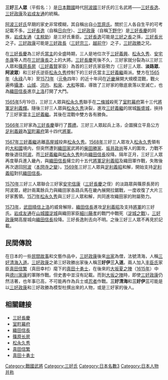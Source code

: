 '''三好三人眾'''（平假名：{{lang|ja|みよし さんにんしゅう}}）是[[日本|日本]][[战国_(日本)|戰國]]時代[[阿波國|阿波國]]三好氏的三名武將——[[三好長逸|三好長逸]]、[[三好政康|三好政康]]及[[岩成友通|岩成友通]]的統稱。

[[阿波國|阿波]][[三好氏|三好氏]]早期的家史非常模糊，其自稱出自[[小笠原氏|小笠原氏]]。關於三人各自生平的可考記載不多。[[三好長逸|三好長逸]]（自稱[[日向守|日向守]]）、[[三好政康|三好政康]]（自稱[[下野守|下野守]]）是[[三好長慶|三好長慶]]的同族，[[岩成友通|岩成友通]]（[[主稅助|主稅助]]）是三好氏重臣。[[三好長逸|三好長逸]]可能是[[三好之長|三好之長]]之孫，[[三好長光|三好長光]]之子。[[三好政康|三好政康]]可能是[[三好政長|三好政長]]（[[三好宗三|三好宗三]]，[[越前守|越前守]]）之子，[[三好政勝|三好政勝]]之兄。

在[[三好長慶|三好長慶]]為三好氏[[當主|當主]]的全盛時期，三人是地位次于[[三好義興|三好義興]]、[[松永久秀|松永久秀]]、[[安宅冬康|安宅冬康]]等人而在[[三好康長|三好康長]]之上的大將。[[三好長慶|三好長慶]]死後不久，三好家就分裂為以三好三人眾和[[篠原長房|篠原長房]]（[[三好義賢|三好義賢]]家臣）為首的三好氏家臣勢力（三好三人眾、'''淡路眾'''、'''阿波眾'''）和三好氏逆臣[[松永久秀|松永久秀]]控制下的三好氏當主[[三好義繼|三好義繼]]兩派。雙方在[[1565年|1565年]]（[[永祿|永祿]]八年）至[[1573年|1573年]]（[[元龟|元龟]]四年）的近十年间在[[近畿|近畿]]展開大規模混戰，戰火遍佈[[攝津國|攝津]]、[[山城國|山城]]、[[河內國|河内]]、[[和泉國|和泉]]、[[大和國|大和]]等國，導致了三好家的徹底衰落以至滅亡，也為[[織田信長|織田信長]]進京[[洛阳市#對日本城市的影響|上洛]]打開了大門。

[[1565年|1565年]]5月19日，三好三人眾與[[松永久秀|松永久秀]]聯手在[[二條城|二條城]]殺死了[[室町幕府|室町幕府]]第十三代[[征夷大將軍|將軍]][[足利義輝|足利義輝]]。隨後三好三人眾與[[松永久秀|松永久秀]]決裂，進攻[[三好義繼|三好義繼]]的居城[[飯盛城|飯盛城]]，挾持了三好家當主[[三好義繼|三好義繼]]。其後在混戰中雙方各有勝負。

[[1566年|1566年]]三好家為[[三好長慶|三好長慶]]舉行了[[葬禮|葬禮]]。三好三人眾起兵上洛，企圖擁立平島公方[[足利義榮|足利義親]]為[[室町幕府|室町幕府]]第十四代[[征夷大將軍|將軍]]。

[[1567年|1567年]][[三好義繼|三好義繼]]逃離[[高屋城|高屋城]]投奔[[松永久秀|松永久秀]]。[[1568年|1568年]]三好三人眾攻入[[松永久秀|松永久秀]]領有的[[大和國|大和國]]境内，但突然遭到[[織田家|織田家]]武將的[[柴田勝家|柴田勝家]]、[[坂井政尚|坂井政尚]]等人的圍攻，力戰不敵後退往[[阿波|阿波]]。而[[三好義繼|三好義繼]]與[[松永久秀|松永久秀]]則向[[織田信長|織田信長]]投降。隔年正月，三好三人眾再度舉兵進入畿內，與[[織田信長|織田信長]]擁立的十五代[[征夷大將軍|將軍]][[足利義昭|足利義昭]]及織田軍作戰，失敗後再次退回[[阿波|阿波]]（[[本圀寺之變|本圀寺之變]]）。[[1569年|1569年]]三好三人眾與[[足利義昭|足利義昭]]和解，開始支持[[足利義昭|足利義昭]]對抗[[織田信長|織田信長]]。

[[1570年|1570年]]三好三人眾聯合三好家[[安宅信康|安宅信康]]（[[三好長慶|三好長慶]]之侄）的淡路眾與篠原長房的阿波眾，總計兩萬餘兵力與織田家各路兵馬在畿內展開拉鋸戰，一度收復了大片三好家舊領。[[1571年|1571年]][[松永久秀|松永久秀]]與三好三人眾和解，共同進攻織田家的附屬勢力。

[[1573年|1573年]]，[[武田晴信|武田晴信]][[上洛|上洛]]的威脅解除，[[織田信長|織田信長]]進攻[[足利義昭|足利義昭]]及支持[[征夷大將軍|將軍]]的三好氏。[[岩成友通|岩成友通]]在[[山城國|山城國]][[淀城|淀城]]與織田家臣[[細川藤孝|細川藤孝]]的戰鬥中戰死（[[淀城之戰|淀城之戰]]）。[[三好政康|三好政康]]開高屋城向[[織田信長|織田信長]]投降。三好長逸則去向不明。之後三好三人眾不再見於記載。

== 民間傳說 ==

在日本的一些[[民間故事|民間故事]]和文藝作品中，[[三好政康|三好政康]]後來[[出家|出家]]為僧，法號清海，人稱[[三好清海入道|三好清海入道]]。[[三好政康|三好政康]]之弟三好政勝出家後人稱'''三好伊三入道'''。兩人加入[[丰臣氏|丰臣氏]]家臣[[真田信繁|真田信繁]]（真田幸村）麾下的[[真田十勇士|真田十勇士]]，在後來的[[大坂夏之陣|大坂夏之陣]]（[[1615年|1615年]]）中與[[德川家康|德川家康]]的軍隊作戰。但史書中並沒有記載。而到[[大坂之陣|大坂之陣]]時，即使[[三好政康|三好政康]]仍然活著，也年事已高，不可能再作為兵士或[[忍者|忍者]]作戰。'''三好清海'''和'''三好伊三'''可能是以[[三好政康|三好政康]]和三好政勝為模型杜撰出來的人物，或是三好家的後人。

== 相關鏈接 ==

*[[三好長慶|三好長慶]]
*[[室町幕府|室町幕府]]
*[[織田信長|織田信長]]
*[[篠原长房|篠原长房]]
*[[松永久秀|松永久秀]]
*[[真田信繁|真田信繁]]
*[[真田十勇士|真田十勇士]]

[[Category:戰國武將|Category:戰國武將]]
[[Category:三好氏|Category:三好氏]]
[[Category:日本名數3|Category:日本名數3]]
[[Category:日本人物并称|Category:日本人物并称]]